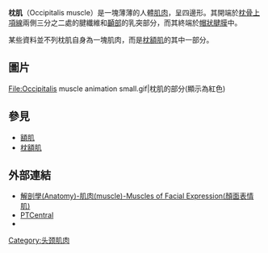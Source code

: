 {{noteTA
|G1= C
|1 = zh-cn:上項線; zh-tw:上頸線; 
}}
{{Infobox muscle
| Name        = 枕肌 
| Latin       = Venter occipitalis musculi occipitofrontalis
| Image       = Musculus occipitalis.png
| Caption     = 顯示紅色的枕肌 
| Image2      = Gray129.png 
| Caption2    = [[枕骨|枕骨]]外視圖(圖中右邊的紅色圈圈是枕肌) 
| Origin      = [[枕骨|枕骨]][[上項線|上項線]]2/3處與[[顳骨|顳骨]]的[[乳突|乳突]]部分
| Insertion   = [[帽狀腱膜|帽狀腱膜]]
| Action      = 皺起[[前額|前額]]
| Blood       = [[枕動脈|枕動脈]]
| Nerve       = [[耳後神經|耳後神經]]（[[顔面神經|顔面神經]]）
<!--
| GraySubject  = 105 
| GrayPage     = 379 
| DorlandsPre  = m_22 
| DorlandsSuf  = 12549942 
-->
}}
'''枕肌'''（Occipitalis muscle）是一塊薄薄的人體[[肌肉|肌肉]]，呈四邊形。其開端於[[枕骨|枕骨]][[上項線|上項線]]兩側三分之二處的腱纖維和[[顳部|顳部]]的乳突部分，而其終端於[[帽狀腱膜|帽狀腱膜]]中。

某些資料並不列枕肌自身為一塊肌肉，而是[[枕額肌|枕額肌]]的其中一部分。

==圖片==
<gallery>
File:Occipitalis muscle animation small.gif|枕肌的部分(顯示為紅色)
</gallery>

== 參見 ==
* [[額肌|額肌]]
* [[枕額肌|枕額肌]]

== 外部連結 ==
{{Gray's}}
*[http://smallcollation.blogspot.com/2013/02/anatomy-muscle-muscles-of-facial.html 解剖學(Anatomy)-肌肉(muscle)-Muscles of Facial Expression(顏面表情肌)] {{Wayback|url=http://smallcollation.blogspot.com/2013/02/anatomy-muscle-muscles-of-facial.html |date=20150305091946 }}
* [https://web.archive.org/web/20050804024427/http://www.ptcentral.com/muscles/musclehead.html#occipitalis PTCentral]
* {{eMedicineDictionary|occipital+belly+of+occipitofrontalis+muscle}}

{{頭部的肌肉}}
{{muscle-stub}}

[[Category:头颈肌肉|Category:头颈肌肉]]